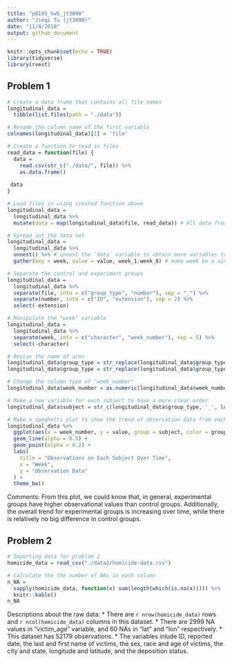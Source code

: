 ```yaml
---
title: "p8105_hw5_jt3098"
author: "Jieqi Tu (jt3098)"
date: "11/4/2018"
output: github_document
---
```


```r
knitr::opts_chunk$set(echo = TRUE)
library(tidyverse)
library(rvest)
```

## Problem 1
```r
# Create a data frame that contains all file names
longitudinal_data = 
  tibble(list.files(path = "./data"))

# Rename the column name of the first variable
colnames(longitudinal_data)[1] = 'file'
```

```r
# Create a function to read in files
read_data = function(file) {
  data = 
    read.csv(str_c("./data/", file)) %>%
    as.data.frame()
  
 data
}

# Load files in using created function above
longitudinal_data =
  longitudinal_data %>%
  mutate(data = map(longitudinal_data$file, read_data)) # All data from one file are nested in one variable called "data"
```

```r
# Spread out the data set
longitudinal_data = 
  longitudinal_data %>%
  unnest() %>% # unnest the `data` variable to obtain more variables to store the data
  gather(key = week, value = value, week_1:week_8) # make week be a single variable

# Separate the control and experiment groups
longitudinal_data = 
  longitudinal_data %>%
  separate(file, into = c("group_type", "number"), sep = "_") %>%
  separate(number, into = c("ID", "extension"), sep = 2) %>%
  select(-extension)

# Manipulate the "week" variable
longitudinal_data = 
  longitudinal_data %>%
  separate(week, into = c("character", "week_number"), sep = 5) %>%
  select(-character)

# Revise the name of arms
longitudinal_data$group_type = str_replace(longitudinal_data$group_type, "con", "control")
longitudinal_data$group_type = str_replace(longitudinal_data$group_type, "exp", "experimental")

# Change the column type of "week_number"
longitudinal_data$week_number = as.numeric(longitudinal_data$week_number)
```

```r
# Make a new variable for each subject to have a more clear order
longitudinal_data$subject = str_c(longitudinal_data$group_type, '_', longitudinal_data$ID)

# Make a speghetti plot to show the trend of observation data from each arm
longitudinal_data %>%
  ggplot(aes(x = week_number, y = value, group = subject, color = group_type)) +
  geom_line(alpha = 0.5) + 
  geom_point(alpha = 0.2) +
  labs(
    title = "Observations on Each Subject Over Time",
    x = "Week",
    y = "Observation Data"
  ) +
  theme_bw()
```

Comments:
From this plot, we could know that, in general, experimental groups have higher observational values than control groups. Additionally, the overall trend for experimental groups is increasing over time, while there is relatively no big difference in control groups.

## Problem 2
```r
# Importing data for problem 2
homicide_data = read_csv("./data2/homicide-data.csv")
```

```r
# Calculate the the number of NAs in each column 
n_NA = 
  sapply(homicide_data, function(x) sum(length(which(is.na(x))))) %>%
  knitr::kable()
n_NA
```

Descriptions about the raw data:
* There are `r nrow(homicide_data)` rows and `r ncol(homicide_data)` columns in this dataset.
* There are 2999 NA values in "victim_age" variable, and 60 NAs in "lat" and "lon" respectively.
* This dataset has 52179 observations.
* The variables inlude ID, reported date, the last and first name of victims, the sex, race and age of victims, the city and state, longitude and latitude, and the deposition status.